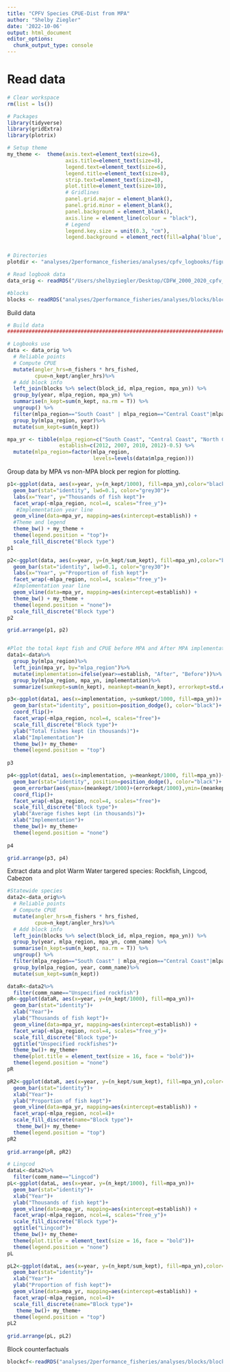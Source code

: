 ```yaml
---
title: "CPFV Species CPUE-Dist from MPA"
author: "Shelby Ziegler"
date: '2022-10-06'
output: html_document
editor_options: 
  chunk_output_type: console
---
```



# Read data
################################################################################
```r
# Clear workspace
rm(list = ls())

# Packages
library(tidyverse)
library(gridExtra)
library(plotrix)

# Setup theme
my_theme <-  theme(axis.text=element_text(size=6),
                   axis.title=element_text(size=8),
                   legend.text=element_text(size=6),
                   legend.title=element_text(size=8),
                   strip.text=element_text(size=8),
                   plot.title=element_text(size=10),
                   # Gridlines
                   panel.grid.major = element_blank(), 
                   panel.grid.minor = element_blank(),
                   panel.background = element_blank(), 
                   axis.line = element_line(colour = "black"),
                   # Legend
                   legend.key.size = unit(0.3, "cm"),
                   legend.background = element_rect(fill=alpha('blue', 0)))


# Directories
plotdir <- "analyses/2performance_fisheries/analyses/cpfv_logbooks/figures" 

# Read logbook data
data_orig <- readRDS("/Users/shelbyziegler/Desktop/CDFW_2000_2020_cpfv_logbook_data.Rds")

#blocks
blocks <- readRDS("analyses/2performance_fisheries/analyses/blocks/blocks_by_mlpa_region_w_mpa_stats.Rds")
```

Build data

```r
# Build data
################################################################################

# Logbooks use
data <- data_orig %>% 
  # Reliable points
  # Compute CPUE
  mutate(angler_hrs=n_fishers * hrs_fished,
         cpue=n_kept/angler_hrs)%>%
  # Add block info
  left_join(blocks %>% select(block_id, mlpa_region, mpa_yn)) %>% 
  group_by(year, mlpa_region, mpa_yn) %>% 
  summarise(n_kept=sum(n_kept, na.rm = T)) %>% 
  ungroup() %>% 
  filter(mlpa_region=="South Coast" | mlpa_region=="Central Coast"|mlpa_region=="North Central Coast" | mlpa_region=="North Coast")%>%
  group_by(mlpa_region, year)%>%
  mutate(sum_kept=sum(n_kept))

mpa_yr <- tibble(mlpa_region=c("South Coast", "Central Coast", "North Central Coast", "North Coast"),
                 establish=c(2012, 2007, 2010, 2012)-0.5) %>% 
  mutate(mlpa_region=factor(mlpa_region,
                            levels=levels(data$mlpa_region)))

```

Group data by MPA vs non-MPA block per region for plotting.

```r
p1<-ggplot(data, aes(x=year, y=(n_kept/1000), fill=mpa_yn),color="black")+ 
  geom_bar(stat="identity", lwd=0.1, color="grey30")+
  labs(x="Year", y="Thousands of fish kept")+
  facet_wrap(~mlpa_region, ncol=4, scales="free_y")+
   #Implementation year line 
  geom_vline(data=mpa_yr, mapping=aes(xintercept=establish)) +
  #Theme and legend
  theme_bw() + my_theme +
  theme(legend.position = "top")+
  scale_fill_discrete("Block type")
p1         

p2<-ggplot(data, aes(x=year, y=(n_kept/sum_kept), fill=mpa_yn),color="black")+ 
  geom_bar(stat="identity", lwd=0.1, color="grey30")+
  labs(x="Year", y="Proportion of fish kept")+
  facet_wrap(~mlpa_region, ncol=4, scales="free_y")+
  #Implementation year line 
  geom_vline(data=mpa_yr, mapping=aes(xintercept=establish)) +
  theme_bw() + my_theme +
  theme(legend.position = "none")+
  scale_fill_discrete("Block type")
p2

grid.arrange(p1, p2)


#Plot the total kept fish and CPUE before MPA and After MPA implementation
data1<-data%>%
  group_by(mlpa_region)%>%
  left_join(mpa_yr, by="mlpa_region")%>%
  mutate(implementation=ifelse(year>=establish, "After", "Before"))%>% 
  group_by(mlpa_region, mpa_yn, implementation)%>%
  summarize(sumkept=sum(n_kept), meankept=mean(n_kept), errorkept=std.error(n_kept))

p3<-ggplot(data1, aes(x=implementation, y=sumkept/1000, fill=mpa_yn))+
  geom_bar(stat="identity", position=position_dodge(), color="black")+
  coord_flip()+
  facet_wrap(~mlpa_region, ncol=4, scales="free")+
  scale_fill_discrete("Block type")+
  ylab("Total fishes kept (in thousands)")+
  xlab("Implementation")+
  theme_bw()+ my_theme+
  theme(legend.position = "top")
  
p3

p4<-ggplot(data1, aes(x=implementation, y=meankept/1000, fill=mpa_yn))+
  geom_bar(stat="identity", position=position_dodge(), color="black")+
  geom_errorbar(aes(ymax=(meankept/1000)+(errorkept/1000),ymin=(meankept/1000)-(errorkept/1000)),position=position_dodge(1), width=0.2)+
  coord_flip()+
  facet_wrap(~mlpa_region, ncol=4, scales="free")+
  scale_fill_discrete("Block type")+
  ylab("Average fishes kept (in thousands)")+
  xlab("Implementation")+
  theme_bw()+ my_theme+
  theme(legend.position = "none")
  
p4

grid.arrange(p3, p4)

```
 
 
Extract data and plot Warm Water targered species: Rockfish, Lingcod, Cabezon

```r
#Statewide species
data2<-data_orig%>%
  # Reliable points
  # Compute CPUE
  mutate(angler_hrs=n_fishers * hrs_fished,
         cpue=n_kept/angler_hrs)%>%
  # Add block info
  left_join(blocks %>% select(block_id, mlpa_region, mpa_yn)) %>% 
  group_by(year, mlpa_region, mpa_yn, comm_name) %>% 
  summarise(n_kept=sum(n_kept, na.rm = T)) %>% 
  ungroup() %>% 
  filter(mlpa_region=="South Coast" | mlpa_region=="Central Coast"|mlpa_region=="North Central Coast" | mlpa_region=="North Coast")%>%
  group_by(mlpa_region, year, comm_name)%>%
  mutate(sum_kept=sum(n_kept))

dataR<-data2%>%
  filter(comm_name=="Unspecified rockfish")
pR<-ggplot(dataR, aes(x=year, y=(n_kept/1000), fill=mpa_yn))+ 
  geom_bar(stat="identity")+
  xlab("Year")+
  ylab("Thousands of fish kept")+
  geom_vline(data=mpa_yr, mapping=aes(xintercept=establish)) +
  facet_wrap(~mlpa_region, ncol=4, scales="free_y")+
  scale_fill_discrete("Block type")+
  ggtitle("Unspecified rockfishes")+ 
  theme_bw()+ my_theme+
  theme(plot.title = element_text(size = 16, face = "bold"))+
  theme(legend.position = "none")
pR 

pR2<-ggplot(dataR, aes(x=year, y=(n_kept/sum_kept), fill=mpa_yn),color="black")+ 
  geom_bar(stat="identity")+
  xlab("Year")+
  ylab("Proportion of fish kept")+
  geom_vline(data=mpa_yr, mapping=aes(xintercept=establish)) +
  facet_wrap(~mlpa_region, ncol=4)+
  scale_fill_discrete(name="Block type")+
   theme_bw()+ my_theme+
  theme(legend.position = "top")
pR2
 
grid.arrange(pR, pR2)

# Lingcod 
dataL<-data2%>%
  filter(comm_name=="Lingcod")
pL<-ggplot(dataL, aes(x=year, y=(n_kept/1000), fill=mpa_yn))+ 
  geom_bar(stat="identity")+
  xlab("Year")+
  ylab("Thousands of fish kept")+
  geom_vline(data=mpa_yr, mapping=aes(xintercept=establish)) +
  facet_wrap(~mlpa_region, ncol=4, scales="free_y")+
  scale_fill_discrete("Block type")+
  ggtitle("Lingcod")+ 
  theme_bw()+ my_theme+
  theme(plot.title = element_text(size = 16, face = "bold"))+
  theme(legend.position = "none")
pL 

pL2<-ggplot(dataL, aes(x=year, y=(n_kept/sum_kept), fill=mpa_yn),color="black")+ 
  geom_bar(stat="identity")+
  xlab("Year")+
  ylab("Proportion of fish kept")+
  geom_vline(data=mpa_yr, mapping=aes(xintercept=establish)) +
  facet_wrap(~mlpa_region, ncol=4)+
  scale_fill_discrete(name="Block type")+
   theme_bw()+ my_theme+
  theme(legend.position = "top")
pL2
 
grid.arrange(pL, pL2)
```


Block counterfactuals

```r
blockcf<-readRDS("analyses/2performance_fisheries/analyses/blocks/block_counterfactual_key.Rds")

```


